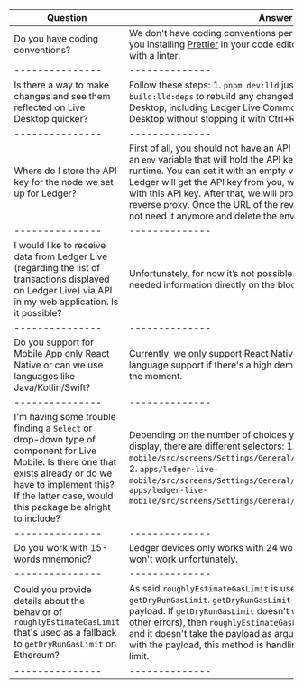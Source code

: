 | Question        |  Answer        | 
| --------------- | -------------- | 
| Do you have coding conventions? | We don't have coding conventions per say, but we can recommand you installing [Prettier](https://prettier.io/) in your code editor and scanning your code with a linter.|
| --------------- | -------------- | 
| Is there a way to make changes and see them reflected on Live Desktop quicker? | Follow these steps: 1. `pnpm dev:lld` just once to start it, 2. `pnpm build:lld:deps` to rebuild any changed dependencies of Ledger Live Desktop, including Ledger Live Common, 3. Reload Ledger Live Desktop without stopping it with Ctrl+R (or Cmd+R for MacOS). | 
| --------------- | -------------- | 
| Where do I store the API key for the node we set up for Ledger? | First of all, you should not have an API key in the code. You can use an `env` variable that will hold the API key and pass the value on the runtime. You can set it with an empty value [like here](https://github.com/LedgerHQ/ledger-live/blob/develop/libs/ledger-live-common/src/env.ts#:~:text=DEVICE_PROXY_URL%3A%20%7B-,def%3A%20%22%22%2C,-parser%3A%20stringParser). Then, when Ledger will get the API key from you, we will set up the reverse proxy with this API key. After that, we will provide you the URL of the reverse proxy. Once the URL of the reverse proxy with you, you will not need it anymore and delete the env variable used for the API key. | 
| --------------- | -------------- |
| I would like to receive data from Ledger Live (regarding the list of transactions displayed on Ledger Live) via API in my web application. Is it possible? | Unfortunately, for now it’s not possible. You will have to retrieve the needed information directly on the blockchain. | 
| --------------- | -------------- | 
| Do you support for Mobile App only React Native or can we use languages like Java/Kotlin/Swift? | Currently, we only support React Native. In the future, we might add language support if there's a high demand but we don't plan for it at the moment. | 
| --------------- | -------------- | 
| I'm having some trouble finding a `Select` or drop-down type of component for Live Mobile. Is there one that exists already or do we have to implement this? If the latter case, would this package be alright to include? | Depending on the number of choices you have in the list you want to display, there are different selectors: 1. `apps/ledger-live-mobile/src/screens/Settings/General/CountervalueSettingsRow.tsx`, 2. `apps/ledger-live-mobile/src/screens/Settings/General/ThemeSettingsRow.tsx`, 3. `apps/ledger-live-mobile/src/screens/Settings/General/LanguageRow.tsx`. | 
| --------------- | -------------- | 
| Do you work with 15-words mnemonic? | Ledger devices only works with 24 words mnemonics, 15 words won't work unfortunately. | 
| --------------- | -------------- |
| Could you provide details about the behavior of `roughlyEstimateGasLimit` that's used as a fallback to `getDryRunGasLimit` on Ethereum? | As said `roughlyEstimateGasLimit` is used as a fallback to `getDryRunGasLimit`. `getDryRunGasLimit` allows to get the gaslimit of a payload. If `getDryRunGasLimit` doesn't work (the payload is wrong or other errors), then `roughlyEstimateGasLimit` is used, it's more global and it doesn't take the payload as argument. So, if there is a problem with the payload, this method is handling the calculation of the gas limit. | 
| --------------- | -------------- |
